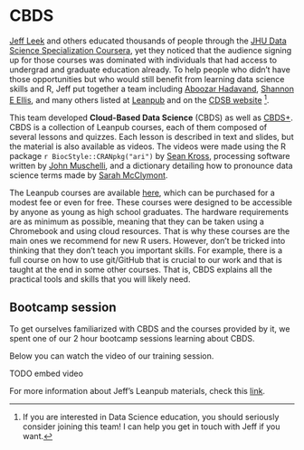 # CBDS

[Jeff Leek](https://twitter.com/jtleek) and others educated thousands of people through the [JHU Data Science Specialization Coursera](https://www.coursera.org/specializations/jhu-data-science), yet they noticed that the audience signing up for those courses was dominated with individuals that had access to undergrad and graduate education already. To help people who didn't have those opportunities but who would still benefit from learning data science skills and R, Jeff put together a team including [Aboozar Hadavand](https://twitter.com/ahdvnd), [Shannon E Ellis](https://twitter.com/Shannon_E_Ellis), and many others listed at [Leanpub](https://leanpub.com/universities/set/jhu/cloud-based-data-science) and on the [CDSB website](https://www.clouddatascience.org/team) ^[If you are interested in Data Science education, you should seriously consider joining this team! I can help you get in touch with Jeff if you want.].

This team developed **Cloud-Based Data Science** (CBDS) as well as [CBDS+](https://www.clouddatascience.org/). CBDS is a collection of Leanpub courses, each of them composed of several lessons and quizzes. Each lesson is described in text and slides, but the material is also available as videos. The videos were made using the R package `r BiocStyle::CRANpkg("ari")` by [Sean Kross](https://twitter.com/seankross), processing software written by [John Muschelli](https://twitter.com/StrictlyStat), and a dictionary detailing how to pronounce data science terms made by [Sarah McClymont](https://twitter.com/sarahmcclymont0).

The Leanpub courses are available [here](https://leanpub.com/universities/set/jhu/cloud-based-data-science), which can be purchased for a modest fee or even for free. These courses were designed to be accessible by anyone as young as high school graduates. The hardware requirements are as minimum as possible, meaning that they can be taken using a Chromebook and using cloud resources. That is why these courses are the main ones we recommend for new R users. However, don't be tricked into thinking that they don't teach you important skills. For example, there is a full course on how to use git/GitHub that is crucial to our work and that is taught at the end in some other courses. That is, CBDS explains all the practical tools and skills that you will likely need.

## Bootcamp session

To get ourselves familiarized with CBDS and the courses provided by it, we spent one of our 2 hour bootcamp sessions learning about CBDS.

Below you can watch the video of our training session.

TODO embed video

For more information about Jeff's Leanpub materials, check this [link](https://leanpub.com/u/jtleek).
